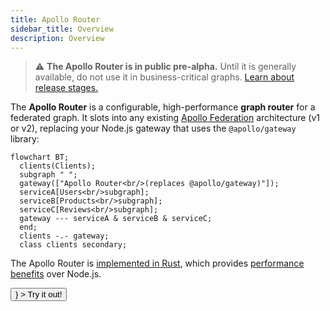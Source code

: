```yaml
---
title: Apollo Router
sidebar_title: Overview
description: Overview
---
```



> ⚠️ **The Apollo Router is in public pre-alpha.** Until it is generally available, do not use it in business-critical graphs. [Learn about release stages.](https://www.apollographql.com/docs/resources/release-stages/#open-source-release-stages)

The **Apollo Router** is a configurable, high-performance **graph router** for a federated graph. It slots into any existing [Apollo Federation](https://www.apollographql.com/docs/federation/) architecture (v1 or v2), replacing your Node.js gateway that uses the `@apollo/gateway` library:

```mermaid
flowchart BT;
  clients(Clients);
  subgraph " ";
  gateway(["Apollo Router<br/>(replaces @apollo/gateway)"]);
  serviceA[Users<br/>subgraph];
  serviceB[Products<br/>subgraph];
  serviceC[Reviews<br/>subgraph];
  gateway --- serviceA & serviceB & serviceC;
  end;
  clients -.- gateway;
  class clients secondary;
```

 The Apollo Router is [implemented in Rust](https://github.com/apollographql/router), which provides [performance benefits](https://www.apollographql.com/blog/announcement/backend/apollo-router-our-graphql-federation-runtime-in-rust/) over Node.js.

<p>
  <Button
    size="default"
    color={colors.primary}
    as={<Link to="/quickstart/" />}
  >
    Try it out!
  </Button>
</p>
